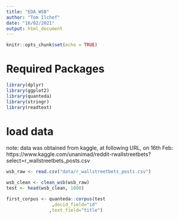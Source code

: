 ```yaml
---
title: "EDA_WSB"
author: "Tom Ilchef"
date: "16/02/2021"
output: html_document
---
```


```r
knitr::opts_chunk$set(echo = TRUE)
```

# Required Packages

```r
library(dplyr)
library(ggplot2)
library(quanteda)
library(stringr)
library(readtext)
```


# load data
note: data was obtained from kaggle, at following URL, on 16th Feb:
https://www.kaggle.com/unanimad/reddit-rwallstreetbets?select=r_wallstreetbets_posts.csv
```r
wsb_raw <- read.csv("data/r_wallstreetbets_posts.csv")
```


```r
wsb_clean <- clean_wsb(wsb_raw)
test <- head(wsb_clean, 1000)
```


```r
first_corpus <- quanteda::corpus(test
                 ,docid_field="id"
                ,text_field="title")
```

